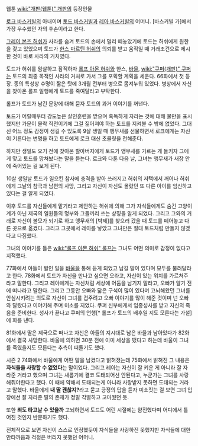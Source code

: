 웹툰 [[wiki:"개판(웹툰)" 개판]]의 등장인물

[[로크 바스커빌]]의 아내이며 [[토드 바스커빌]]과 [[레아 바스커빌]]의 어머니. [바스커빌 가]에서 가장 우수했던 자의 후손이라고 한다.

[[그레이 본즈 허쉬]]가 사라를 숨겨 토드의 손에서 멀리 떼놓았기에 토드는 허쉬에게 원한을 갖고 있었으며 토드가 [[한스 마르틴 허쉬]]의 의뢰를 받고 움직일 때 거래조건으로 제시한 것이 바로 사라의 거처였다. 

토드가 허쉬를 암살하고 잠적하자 [[롤프 아몬 허쉬]]와 한스, [[바울]], [[wiki:"쿠퍼(개판)" 쿠퍼]]는 토드의 최종 목적인 사라의 거처로 가서 그를 포획할 계획을 세운다. 
66화에서 첫 등장. 종의 특성상 수명이 짦은 탓에 3개월 전부터 병으로 몸져누워 있었다. 병상에서 자신을 찾아온 롤프 일행에게 토드를 죽여달라고 부탁한다.  

롤프가 토드가 남긴 문양에 대해 묻자 토드의 과거 이야기를 꺼낸다.

토드가 어릴때부터 강도높은 살인훈련을 받으며 혹독하게 자라는 것에 대해 불만을 표시했지만 가문이 몰락 직전이기에 그걸 짊어져야 하는 토드를 지켜볼 수 밖에 없었다. 그대신 어느 정도 감정이 생길 수 있도록 9살 생일 때 앵무새를 선물하면서 로크에게는 자신이 기른다는 변명을 하고 토드에게 로크 대신 초콜릿을 전해준다.

하지만 생일도 오기 전에 찾아온 할아버지에게 토드가 앵무새를 기르는 게 들키자 그에게 맞고 토드를 망쳐놨다는 말을 듣는다. 로크와 다툰 다음 날, 그녀는 앵무새가 새장 안에 죽어있는 걸 보게 된다.

10살 생일날 토드가 일으킨 참사에 충격을 받아 쓰러지고 허쉬의 저택에서 깨어나 허쉬에게 그날의 참극과 남편의 사망, 그리고 자신이 자신도 몰랐던 또 다른 아이를 임신하고 있다는 걸 알게 되었다. 

이후 토드를 자신들에게 맡기라고 제안하는 허쉬에 의해 그가 자식들에게도 숨긴 고양이계가 아닌 제국의 일원들의 명부와 그들끼리 쓰는 상징을 알게 되었다. 그리고 그와의 거래로 자신이 볼모가 되기로 하고 앵무새의 [박제]를 찾으러 갔을 때 토드를 떼어놓고 다른 곳으로 옮겼다. 그리고 그곳에서 레아를 낳았고 그녀만은 절대 토드처럼 만들지 않겠다고 다짐했다.

그녀의 이야기를 들은 [[wiki:"롤프 아몬 허쉬" 롤프]]는 그녀도 어떤 의미로 감정이 없다고 지적했다.

77화에서 아들이 벌인 일을 [[바울]]을 통해 듣게 되었고 남길 말이 있다며 모두를 불러달라고 한다. 78화에서 토드가 자신을 만나고 싶으면 오라고, 자신이 있는 위치를 가르쳐주라고 말한다. 그리고 레아에게는 자신처럼 세상에 어둠을 남기지 말라고, 오빠가 알기 전에 떠나라고 말한다. 그리고 그동안 오빠와 닮은 구석이 많이 있다며 고뇌해왔던 그녀를 안심시키려는 의도로 자신이 그녀를 겁주려고 오빠 이야기를 많이 해준 것이며 넌 오빠와 달랐다고 이야기해 주며 미소를 지었다. 쿠퍼 신부에게서 임종성사를 받고 자신의 죽음을 준비한다. 성사가 끝나고 쿠퍼의 언행[* 롤프가 토드의 배후일 지도 모른다는 가설]에 화를 낸다. 

81화에서 딸은 제국으로 떠나고 자신은 아들의 지시대로 남은 바울과 남아있다가 82화에서 결국 사망한다. 바울에 의하면 30분 전에 이미 세상을 떴다고 하는데 바울이 그녀를 죽였을지도 모른다는 추측이 떠돌기도 했다.

시즌 2 74화에서 바울에게 어떤 말을 남겼다고 밝혀졌는데 75화에서 밝혀진 그 내용은 '''자식들을 사랑할 수 없었다'''는 말이었다. 그리고 레아는 자신이 잘 키운 게 아니라 잘 자라준 거라고 했으며 그녀는 새롭기에 결코 도태되어선 안된다고, 누군가는 그녀를 사랑해줘야한다고 했다. 이 때에 약해서 도태되는게 아니라 사랑받지 못하면 도태되는 거라고 말했다. 바울에게 '''내 딸 괜찮지?'''라고 묻고 긍정의 답을 듣자 미소짓는 걸 보면 그녀 입장에선 잘 자라준 딸의 존재가 정말 각별하고 고마웠던 듯.

또한 '''죄도 타고날 수 있을까''' 고뇌하면서 토드도 어린 시절에는 얌전했다며 어디에서 틀어진 것인지 반문하기도 했다.

전체적으로 보면 자신이 스스로 인정했듯이 자식들을 사랑하진 못했지만 자식들에 대한 안타까움과 걱정은 버리지 못했던 어머니.
